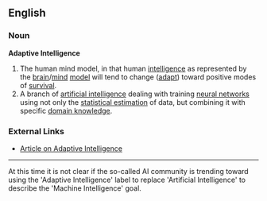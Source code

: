 ==English==
=== Noun === 
;'''Adaptive Intelligence'''

#The human mind model, in that human [[intelligence]] as represented by the [[brain]]/[[mind]] [[model]] will tend to change ([[adapt]]) toward positive modes of [[survival]].
#A branch of [[artificial intelligence]] dealing with training [http://en.wikipedia.org/wiki/Neural_networks neural networks] using not only the [[statistical estimation]] of data, but combining it with specific [[domain knowledge]].

===External Links===
 
*[http://www.mbfys.kun.nl/SNN/nederland/intro.php3 Article on Adaptive Intelligence]

----

At this time it is not clear if the so-called AI community is trending toward using the 'Adaptive Intelligence' label to replace 'Artificial Intelligence' to describe the 'Machine Intelligence' goal.